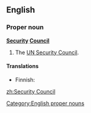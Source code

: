 ==English==

===Proper noun===
'''[[Security]] [[Council]]'''

# The [[UN Security Council]].

====Translations====
{{trans-top|UN Security Council}}
* Finnish: {{t-|fi|turvallisuusneuvosto}}
{{trans-mid}}
{{trans-bottom}}

[[Category:English proper nouns]]
[[zh:Security Council]]
